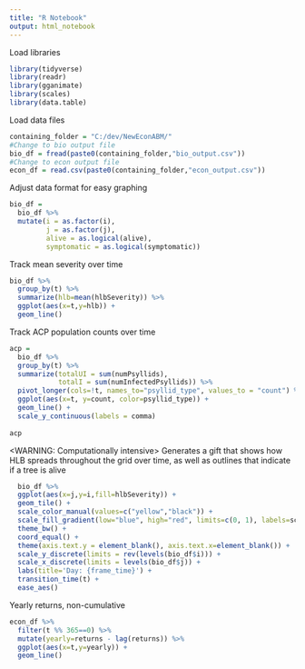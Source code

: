 ```yaml
---
title: "R Notebook"
output: html_notebook
---
```


Load libraries
```r
library(tidyverse)
library(readr)
library(gganimate)
library(scales)
library(data.table)
```

Load data files
```r
containing_folder = "C:/dev/NewEconABM/"
#Change to bio output file
bio_df = fread(paste0(containing_folder,"bio_output.csv"))
#Change to econ output file
econ_df = read.csv(paste0(containing_folder,"econ_output.csv"))
```


Adjust data format for easy graphing
```r
bio_df = 
  bio_df %>%
  mutate(i = as.factor(i),
         j = as.factor(j),
         alive = as.logical(alive),
         symptomatic = as.logical(symptomatic))
```

Track mean severity over time
```r
bio_df %>%
  group_by(t) %>%
  summarize(hlb=mean(hlbSeverity)) %>%
  ggplot(aes(x=t,y=hlb)) +
  geom_line()

```

Track ACP population counts over time
```r
acp =
  bio_df %>%
  group_by(t) %>%
  summarize(totalUI = sum(numPsyllids),
            totalI = sum(numInfectedPsyllids)) %>%
  pivot_longer(cols=!t, names_to="psyllid_type", values_to = "count") %>%
  ggplot(aes(x=t, y=count, color=psyllid_type)) +
  geom_line() +
  scale_y_continuous(labels = comma)
  
acp
```



<WARNING: Computationally intensive>
Generates a gift that shows how HLB spreads throughout the grid over time, as well as outlines that indicate if a tree is alive
```r
  bio_df %>%
  ggplot(aes(x=j,y=i,fill=hlbSeverity)) +
  geom_tile() +
  scale_color_manual(values=c("yellow","black")) +
  scale_fill_gradient(low="blue", high="red", limits=c(0, 1), labels=scales::percent) +
  theme_bw() +
  coord_equal() +
  theme(axis.text.y = element_blank(), axis.text.x=element_blank()) +
  scale_y_discrete(limits = rev(levels(bio_df$i))) +
  scale_x_discrete(limits = levels(bio_df$j)) +
  labs(title='Day: {frame_time}') +
  transition_time(t) +
  ease_aes()

```


Yearly returns, non-cumulative
```r
econ_df %>%
  filter(t %% 365==0) %>%
  mutate(yearly=returns - lag(returns)) %>%
  ggplot(aes(x=t,y=yearly)) +
  geom_line()


```



























